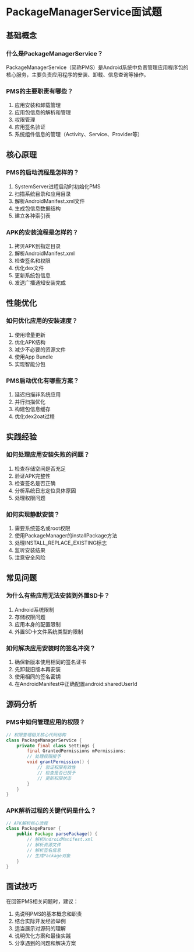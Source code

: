 # PackageManagerService面试题

## 基础概念

### 什么是PackageManagerService？
PackageManagerService（简称PMS）是Android系统中负责管理应用程序包的核心服务，主要负责应用程序的安装、卸载、信息查询等操作。

### PMS的主要职责有哪些？
1. 应用安装和卸载管理
2. 应用包信息的解析和管理
3. 权限管理
4. 应用签名验证
5. 系统组件信息的管理（Activity、Service、Provider等）

## 核心原理

### PMS的启动流程是怎样的？
1. SystemServer进程启动时初始化PMS
2. 扫描系统目录和应用目录
3. 解析AndroidManifest.xml文件
4. 生成包信息数据结构
5. 建立各种索引表

### APK的安装流程是怎样的？
1. 拷贝APK到指定目录
2. 解析AndroidManifest.xml
3. 检查签名和权限
4. 优化dex文件
5. 更新系统包信息
6. 发送广播通知安装完成

## 性能优化

### 如何优化应用的安装速度？
1. 使用增量更新
2. 优化APK结构
3. 减少不必要的资源文件
4. 使用App Bundle
5. 实现智能分包

### PMS启动优化有哪些方案？
1. 延迟扫描非系统应用
2. 并行扫描优化
3. 构建包信息缓存
4. 优化dex2oat过程

## 实践经验

### 如何处理应用安装失败的问题？
1. 检查存储空间是否充足
2. 验证APK完整性
3. 检查签名是否正确
4. 分析系统日志定位具体原因
5. 处理权限问题

### 如何实现静默安装？
1. 需要系统签名或root权限
2. 使用PackageManager的installPackage方法
3. 处理INSTALL_REPLACE_EXISTING标志
4. 监听安装结果
5. 注意安全风险

## 常见问题

### 为什么有些应用无法安装到外置SD卡？
1. Android系统限制
2. 存储权限问题
3. 应用本身的配置限制
4. 外置SD卡文件系统类型的限制

### 如何解决应用安装时的签名冲突？
1. 确保新版本使用相同的签名证书
2. 先卸载旧版本再安装
3. 使用相同的签名密钥
4. 在AndroidManifest中正确配置android:sharedUserId

## 源码分析

### PMS中如何管理应用的权限？
```java
// 权限管理相关核心代码结构
class PackageManagerService {
    private final class Settings {
        final GrantedPermissions mPermissions;
        // 处理权限授予
        void grantPermission() {
            // 验证权限有效性
            // 检查是否已授予
            // 更新权限状态
        }
    }
}
```

### APK解析过程的关键代码是什么？
```java
// APK解析核心流程
class PackageParser {
    public Package parsePackage() {
        // 解析AndroidManifest.xml
        // 解析资源文件
        // 解析签名信息
        // 生成Package对象
    }
}
```

## 面试技巧

在回答PMS相关问题时，建议：
1. 先说明PMS的基本概念和职责
2. 结合实际开发经验举例
3. 适当展示对源码的理解
4. 说明优化方案和最佳实践
5. 分享遇到的问题和解决方案